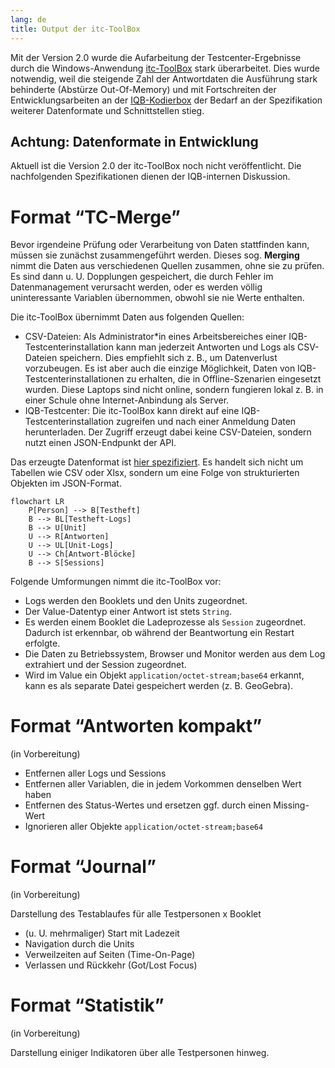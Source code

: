 ```yaml
---
lang: de
title: Output der itc-ToolBox
---
```


Mit der Version 2.0 wurde die Aufarbeitung der Testcenter-Ergebnisse durch die Windows-Anwendung [itc-ToolBox](https://github.com/iqb-berlin/itc-toolbox#readme) stark überarbeitet. Dies wurde notwendig, weil die steigende Zahl der Antwortdaten die Ausführung stark behinderte (Abstürze Out-Of-Memory) und mit Fortschreiten der Entwicklungsarbeiten an der [IQB-Kodierbox](https://github.com/iqb-berlin/coding-box#readme) der Bedarf an der Spezifikation weiterer Datenformate und Schnittstellen stieg.

::: {.callout-important}
## Achtung: Datenformate in Entwicklung
Aktuell ist die Version 2.0 der itc-ToolBox noch nicht veröffentlicht. Die nachfolgenden Spezifikationen dienen der IQB-internen Diskussion.
:::

# Format "TC-Merge"

Bevor irgendeine Prüfung oder Verarbeitung von Daten stattfinden kann, müssen sie zunächst zusammengeführt werden. Dieses sog. **Merging** nimmt die Daten aus verschiedenen Quellen zusammen, ohne sie zu prüfen. Es sind dann u. U. Dopplungen gespeichert, die durch Fehler im Datenmanagement verursacht werden, oder es werden völlig uninteressante Variablen übernommen, obwohl sie nie Werte enthalten.

Die itc-ToolBox übernimmt Daten aus folgenden Quellen:

* CSV-Dateien: Als Administrator\*in eines Arbeitsbereiches einer IQB-Testcenterinstallation kann man jederzeit Antworten und Logs als CSV-Dateien speichern. Dies empfiehlt sich z. B., um Datenverlust vorzubeugen. Es ist aber auch die einzige Möglichkeit, Daten von IQB-Testcenterinstallationen zu erhalten, die in Offline-Szenarien eingesetzt wurden. Diese Laptops sind nicht online, sondern fungieren lokal z. B. in einer Schule ohne Internet-Anbindung als Server.
* IQB-Testcenter: Die itc-ToolBox kann direkt auf eine IQB-Testcenterinstallation zugreifen und nach einer Anmeldung Daten herunterladen. Der Zugriff erzeugt dabei keine CSV-Dateien, sondern nutzt einen JSON-Endpunkt der API.

Das erzeugte Datenformat ist [hier spezifiziert](tc-merge.qmd). Es handelt sich nicht um Tabellen wie CSV oder Xlsx, sondern um eine Folge von strukturierten Objekten im JSON-Format.

```mermaid
flowchart LR
    P[Person] --> B[Testheft]
    B --> BL[Testheft-Logs]
    B --> U[Unit]
    U --> R[Antworten]
    U --> UL[Unit-Logs]
    U --> Ch[Antwort-Blöcke]
    B --> S[Sessions]
```

Folgende Umformungen nimmt die itc-ToolBox vor:

* Logs werden den Booklets und den Units zugeordnet.
* Der Value-Datentyp einer Antwort ist stets `String`.
* Es werden einem Booklet die Ladeprozesse als `Session` zugeordnet. Dadurch ist erkennbar, ob während der Beantwortung ein Restart erfolgte.
* Die Daten zu Betriebssystem, Browser und Monitor werden aus dem Log extrahiert und der Session zugeordnet.
* Wird im Value ein Objekt `application/octet-stream;base64` erkannt, kann es als separate Datei gespeichert werden (z. B. GeoGebra).

# Format "Antworten kompakt"

(in Vorbereitung)

* Entfernen aller Logs und Sessions
* Entfernen aller Variablen, die in jedem Vorkommen denselben Wert haben
* Entfernen des Status-Wertes und ersetzen ggf. durch einen Missing-Wert
* Ignorieren aller Objekte `application/octet-stream;base64`

# Format "Journal"

(in Vorbereitung)

Darstellung des Testablaufes für alle Testpersonen x Booklet

* (u. U. mehrmaliger) Start mit Ladezeit
* Navigation durch die Units
* Verweilzeiten auf Seiten (Time-On-Page)
* Verlassen und Rückkehr (Got/Lost Focus)

# Format "Statistik"

(in Vorbereitung)

Darstellung einiger Indikatoren über alle Testpersonen hinweg.